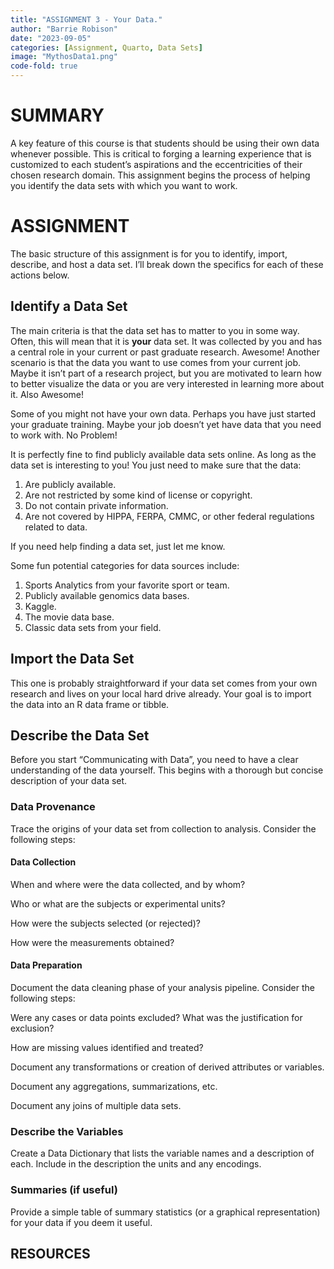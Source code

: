 ```yaml
---
title: "ASSIGNMENT 3 - Your Data."
author: "Barrie Robison"
date: "2023-09-05"
categories: [Assignment, Quarto, Data Sets]
image: "MythosData1.png"
code-fold: true
---
```


# SUMMARY

A key feature of this course is that students should be using their own data whenever possible. This is critical to forging a learning experience that is customized to each student's aspirations and the eccentricities of their chosen research domain. This assignment begins the process of helping you identify the data sets with which you want to work.

# ASSIGNMENT

The basic structure of this assignment is for you to identify, import, describe, and host a data set. I'll break down the specifics for each of these actions below.

## Identify a Data Set

The main criteria is that [the data set has to matter to you]{.red} in some way. Often, this will mean that it is **your** data set. It was collected by you and has a central role in your current or past graduate research. Awesome! Another scenario is that the data you want to use comes from your current job. Maybe it isn't part of a research project, but you are motivated to learn how to better visualize the data or you are very interested in learning more about it. Also Awesome!

Some of you might not have your own data. Perhaps you have just started your graduate training. Maybe your job doesn't yet have data that you need to work with. No Problem!

It is perfectly fine to find publicly available data sets online. As long as the data set is interesting to you! You just need to make sure that the data:

1.  Are publicly available.
2.  Are not restricted by some kind of license or copyright.
3.  Do not contain private information.
4.  Are not covered by HIPPA, FERPA, CMMC, or other federal regulations related to data.

If you need help finding a data set, just let me know.

Some fun potential categories for data sources include:

1.  Sports Analytics from your favorite sport or team.
2.  Publicly available genomics data bases.
3.  Kaggle.
4.  The movie data base.
5.  Classic data sets from your field.

## Import the Data Set

This one is probably straightforward if your data set comes from your own research and lives on your local hard drive already. Your goal is to import the data into an R data frame or tibble.

## Describe the Data Set

Before you start "Communicating with Data", you need to have a clear understanding of the data yourself. This begins with a thorough but concise description of your data set.

### Data Provenance

Trace the origins of your data set from collection to analysis. Consider the following steps:

#### Data Collection

When and where were the data collected, and by whom?

Who or what are the subjects or experimental units?

How were the subjects selected (or rejected)?

How were the measurements obtained?

#### Data Preparation

Document the data cleaning phase of your analysis pipeline. Consider the following steps:

Were any cases or data points excluded? What was the justification for exclusion?

How are missing values identified and treated?

Document any transformations or creation of derived attributes or variables.

Document any aggregations, summarizations, etc.

Document any joins of multiple data sets.

### Describe the Variables

Create a Data Dictionary that lists the variable names and a description of each. Include in the description the units and any encodings.

### Summaries (if useful)

Provide a simple table of summary statistics (or a graphical representation) for your data if you deem it useful.

## RESOURCES
